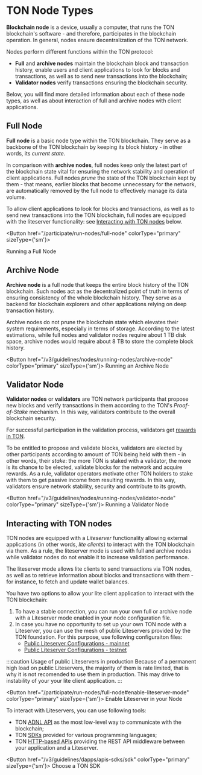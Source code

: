 
# TON Node Types

**Blockchain node** is a device, usually a computer, that runs the TON blockchain's software - and therefore, participates in the blockchain operation.
In general, nodes ensure decentralization of the TON network.

Nodes perform different functions within the TON protocol:

- **Full** and **archive nodes** maintain the blockchain block and transaction history, enable users and client applications to look for blocks and transactions, as well as to send new transactions into the blockchain;
- **Validator nodes** verify transactions ensuring the blockchain security.

Below, you will find more detailed information about each of these node types, as well as about interaction of full and archive nodes with client applications.

## Full Node

**Full node** is a basic node type within the TON blockchain.
They serve as a backbone of the TON blockchain by keeping its block history - in other words, its _current state_.

In comparison with **archive nodes**, full nodes keep only the latest part of the blockchain state vital for ensuring the network stability and operation of client applications.
Full nodes _prune_ the state of the TON blockchain kept by them - that means, earlier blocks that become unnecessary for the network, are automatically removed by the full node to effectively manage its data volume.

To allow client applications to look for blocks and transactions, as well as to send new transactions into the TON blockchain, full nodes are equipped with the liteserver functionality: see [Interacting with TON nodes](#interacting-with-ton-nodes) below.

 
<Button href="/participate/run-nodes/full-node"
colorType="primary" sizeType={'sm'}>

Running a Full Node
 
</Button>


## Archive Node

**Archive node** is a full node that keeps the entire block history of the TON blockchain.
Such nodes act as the decentralized point of truth in terms of ensuring consistency of the whole blockchain history.
They serve as a backend for blockchain explorers and other applications relying on deep transaction history.

Archive nodes do not prune the blockchain state which elevates their system requirements, especially in terms of storage.
According to the latest estimations, while full nodes and validator nodes require about 1 TB disk space, archive nodes would require about 8 TB to store the complete block history.

<Button href="/v3/guidelines/nodes/running-nodes/archive-node"
colorType="primary" sizeType={'sm'}>
Running an Archive Node
</Button>

## Validator Node

**Validator nodes** or **validators** are TON network participants that propose new blocks and verify transactions in them according to the TON's _Proof-of-Stake_ mechanism.
In this way, validators contribute to the overall blockchain security.

For successful participation in the validation process, validators get [rewards in TON](/v3/documentation/infra/nodes/validation/staking-incentives).

To be entitled to propose and validate blocks, validators are elected by other participants according to amount of TON being held with them - in other words, their _stake_: the more TON is staked with a validator, the more is its chance to be elected, validate blocks for the network and acquire rewards.
As a rule, validator operators motivate other TON holders to stake with them to get passive income from resulting rewards.
In this way, validators ensure network stability, security and contribute to its growth.

<Button href="/v3/guidelines/nodes/running-nodes/validator-node"
colorType="primary" sizeType={'sm'}>
Running a Validator Node
</Button>

## Interacting with TON nodes

TON nodes are equipped with a _Liteserver_ functionality allowing external applications (in other words, _lite clients_) to interact with the TON blockchain via them.
As a rule, the liteserver mode is used with full and archive nodes while validator nodes do not enable it to increase validation performance.

The liteserver mode allows lite clients to send transactions via TON nodes, as well as to retrieve information about blocks and transactions with them - for instance, to fetch and update wallet balances.

You have two options to allow your lite client application to interact with the TON blockchain:

1. To have a stable connection, you can run your own full or archive node with a Liteserver mode enabled in your node configuration file.
2. In case you have no opportunity to set up your own TON node with a Liteserver, you can use the mesh of public Liteservers provided by the TON foundation. For this purpose, use following configuraiton files:
    - [Public Liteserver Configurations - mainnet](https://ton.org/global-config.json)
    - [Public Liteserver Configurations - testnet](https://ton.org/testnet-global.config.json)

:::caution Usage of public Liteservers in production
Because of a permanent high load on public Liteservers, the majority of them is rate limited, that is why it is not recomended to use them in production.
This may drive to instability of your your lite client application.
:::

<Button href="/participate/run-nodes/full-node#enable-liteserver-mode"
colorType="primary" sizeType={'sm'}>
Enable Liteserver in your Node
</Button>

To interact with Liteservers, you can use following tools:

- TON [ADNL API](/v3/guidelines/dapps/apis-sdks/ton-adnl-apis) as the most low-level way to communicate with the blockchain;
- TON [SDKs](/v3/guidelines/dapps/apis-sdks/sdk) provided for various programming languages;
- TON [HTTP-based APIs](/develop/dapps/toncenter) providing the REST API middleware between your application and a Liteserver.

<Button href="/v3/guidelines/dapps/apis-sdks/sdk"
colorType="primary" sizeType={'sm'}>
Choose a TON SDK
</Button>
